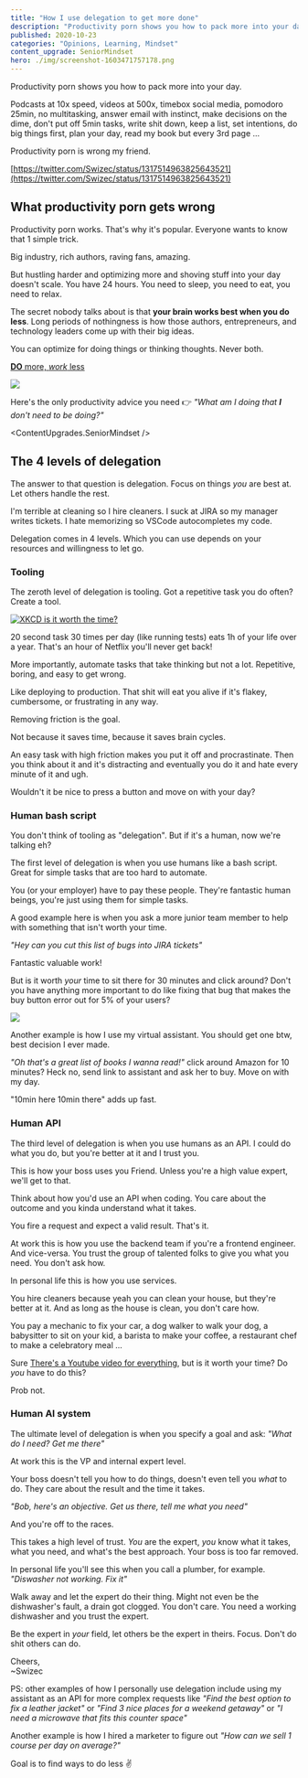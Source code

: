 ```yaml
---
title: "How I use delegation to get more done"
description: "Productivity porn shows you how to pack more into your day. Productivity porn is wrong my friend. You need to remove things to grow."
published: 2020-10-23
categories: "Opinions, Learning, Mindset"
content_upgrade: SeniorMindset
hero: ./img/screenshot-1603471757178.png
---
```



Productivity porn shows you how to pack more into your day.

Podcasts at 10x speed, videos at 500x, timebox social media, pomodoro 25min, no multitasking, answer email with instinct, make decisions on the dime, don't put off 5min tasks, write shit down, keep a list, set intentions, do big things first, plan your day, read my book but every 3rd page ...

Productivity porn is wrong my friend.

[https://twitter.com/Swizec/status/1317514963825643521](https://twitter.com/Swizec/status/1317514963825643521)

## What productivity porn gets wrong

Productivity porn works. That's why it's popular. Everyone wants to know that 1 simple trick.

Big industry, rich authors, raving fans, amazing.

But hustling harder and optimizing more and shoving stuff into your day doesn't scale. You have 24 hours. You need to sleep, you need to eat, you need to relax.

The secret nobody talks about is that **your brain works best when you do less**. Long periods of nothingness is how those authors, entrepreneurs, and technology leaders come up with their big ideas.

You can optimize for doing things or thinking thoughts. Never both.

[**DO** more, _work_ less](https://swizec.com/blog/do-more-_work_-less)

[![](./img/FVfzZDpngd3ac7a.png)](https://swizec.com/blog/do-more-_work_-less)

Here's the only productivity advice you need 👉 _"What am I doing that **I** don't need to be doing?"_

<ContentUpgrades.SeniorMindset />

## The 4 levels of delegation

The answer to that question is delegation. Focus on things _you_ are best at. Let others handle the rest.

I'm terrible at cleaning so I hire cleaners. I suck at JIRA so my manager writes tickets. I hate memorizing so VSCode autocompletes my code.

Delegation comes in 4 levels. Which you can use depends on your resources and willingness to let go.

### Tooling

The zeroth level of delegation is tooling. Got a repetitive task you do often? Create a tool.

[![XKCD is it worth the time?](./img/XKCD-is-it-worth-the-timege1jbe.png)](https://xkcd.com/1205/)

20 second task 30 times per day (like running tests) eats 1h of your life over a year. That's an hour of Netflix you'll never get back!

More importantly, automate tasks that take thinking but not a lot. Repetitive, boring, and easy to get wrong.

Like deploying to production. That shit will eat you alive if it's flakey, cumbersome, or frustrating in any way.

Removing friction is the goal.

Not because it saves time, because it saves brain cycles.

An easy task with high friction makes you put it off and procrastinate. Then you think about it and it's distracting and eventually you do it and hate every minute of it and ugh.

Wouldn't it be nice to press a button and move on with your day?

### Human bash script

You don't think of tooling as "delegation". But if it's a human, now we're talking eh?

The first level of delegation is when you use humans like a bash script. Great for simple tasks that are too hard to automate.

You (or your employer) have to pay these people. They're fantastic human beings, you're just using them for simple tasks.

A good example here is when you ask a more junior team member to help with something that isn't worth your time.

_"Hey can you cut this list of bugs into JIRA tickets"_

Fantastic valuable work!

But is it worth _your_ time to sit there for 30 minutes and click around? Don't you have anything more important to do like fixing that bug that makes the buy button error out for 5% of your users?

![](giphy:think_hard)

Another example is how I use my virtual assistant. You should get one btw, best decision I ever made.

_"Oh that's a great list of books I wanna read!"_ click around Amazon for 10 minutes? Heck no, send link to assistant and ask her to buy. Move on with my day.

"10min here 10min there" adds up fast.

### Human API

The third level of delegation is when you use humans as an API. I could do what you do, but you're better at it and I trust you.

This is how your boss uses you Friend. Unless you're a high value expert, we'll get to that.

Think about how you'd use an API when coding. You care about the outcome and you kinda understand what it takes.

You fire a request and expect a valid result. That's it.

At work this is how you use the backend team if you're a frontend engineer. And vice-versa. You trust the group of talented folks to give you what you need. You don't ask how.

In personal life this is how you use services.

You hire cleaners because yeah you can clean your house, but they're better at it. And as long as the house is clean, you don't care how.

You pay a mechanic to fix your car, a dog walker to walk your dog, a babysitter to sit on your kid, a barista to make your coffee, a restaurant chef to make a celebratory meal ...

Sure [There's a Youtube video for everything](https://swizec.com/blog/theres-a-youtube-video-for-everything), but is it worth your time? Do _you_ have to do this?

Prob not.

### Human AI system

The ultimate level of delegation is when you specify a goal and ask: _"What do I need? Get me there"_

At work this is the VP and internal expert level.

Your boss doesn't tell you how to do things, doesn't even tell you _what_ to do. They care about the result and the time it takes.

_"Bob, here's an objective. Get us there, tell me what you need"_

And you're off to the races.

This takes a high level of trust. _You_ are the expert, _you_ know what it takes, what you need, and what's the best approach. Your boss is too far removed.

In personal life you'll see this when you call a plumber, for example. _"Diswasher not working. Fix it"_

Walk away and let the expert do their thing. Might not even be the dishwasher's fault, a drain got clogged. You don't care. You need a working dishwasher and you trust the expert.

Be the expert in _your_ field, let others be the expert in theirs. Focus. Don't do shit others can do.

Cheers,<br/>
~Swizec

PS: other examples of how I personally use delegation include using my assistant as an API for more complex requests like _"Find the best option to fix a leather jacket"_ or _"Find 3 nice places for a weekend getaway"_ or _"I need a microwave that fits this counter space"_

Another example is how I hired a marketer to figure out _"How can we sell 1 course per day on average?"_

Goal is to find ways to do less ✌️
